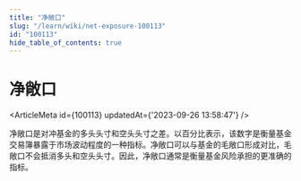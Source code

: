```yaml
---
title: "净敞口"
slug: "/learn/wiki/net-exposure-100113"
id: "100113"
hide_table_of_contents: true
---
```



# 净敞口

<ArticleMeta id={100113} updatedAt={'2023-09-26 13:58:47'} />
<div className='border-solid border-b border-t-0 my-4 border-[var(--ifm-color-gray-300)]' />

净敞口是对冲基金的多头头寸和空头头寸之差。以百分比表示，该数字是衡量基金交易簿暴露于市场波动程度的一种指标。净敞口可以与基金的毛敞口形成对比，毛敞口不会抵消多头和空头头寸。因此，净敞口通常是衡量基金风险承担的更准确的指标。
